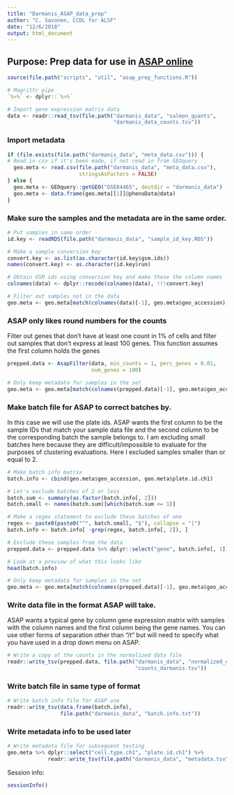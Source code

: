 ```yaml
---
title: "Darmanis_ASAP_data_prep"
author: "C. Savonen, CCDL for ALSF"
date: "12/6/2018"
output: html_document
---
```


## Purpose: Prep data for use in [ASAP online](https://asap.epfl.ch/)
```r
source(file.path("scripts", "util", "asap_prep_functions.R"))

# Magrittr pipe
`%>%` <- dplyr::`%>%`
```

```r
# Import gene expression matrix data
data <- readr::read_tsv(file.path("darmanis_data", "salmon_quants",
                                  "darmanis_data_counts.tsv"))
```

### Import metadata
```r
if (file.exists(file.path("darmanis_data", "meta_data.csv"))) {
# Read in csv if it's been made, if not read in from GEOquery
  geo.meta <- read.csv(file.path("darmanis_data", "meta_data.csv"), 
                       stringsAsFactors = FALSE)
} else {
  geo.meta <- GEOquery::getGEO("GSE84465", destdir = "darmanis_data")
  geo.meta <- data.frame(geo.meta[[1]]@phenoData@data)
}
```

### Make sure the samples and the metadata are in the same order.
```r
# Put samples in same order 
id.key <- readRDS(file.path("darmanis_data", "sample_id_key.RDS"))

# Make a sample conversion key
convert.key <- as.list(as.character(id.key$gsm.ids))
names(convert.key) <- as.character(id.key$run)

# Obtain GSM ids using conversion key and make these the column names 
colnames(data) <- dplyr::recode(colnames(data), !!!convert.key)

# Filter out samples not in the data
geo.meta <- geo.meta[match(colnames(data)[-1], geo.meta$geo_accession), ]
```

### ASAP only likes round numbers for the counts
Filter out genes that don't have at least one count in 1% of cells and filter out
samples that don't express at least 100 genes. This function assumes the first column
holds the genes
```r
prepped.data <- AsapFilter(data, min_counts = 1, perc_genes = 0.01,
                           num_genes = 100)
```

```r
# Only keep metadata for samples in the set
geo.meta <- geo.meta[match(colnames(prepped.data)[-1], geo.meta$geo_accession), ]
```
### Make batch file for ASAP to correct batches by.
In this case we will use the plate ids. 
ASAP wants the first column to be the sample IDs that match your sample data file
and the second column to be the corresponding batch the sample belongs to. 
I am excluding small batches here because they are difficult/impossible to evaluate 
for the purposes of clustering evaluations.
Here I excluded samples smaller than or equal to 2.
```r
# Make batch info matrix
batch.info <- cbind(geo.meta$geo_accession, geo.meta$plate.id.ch1)

# Let's exclude batches of 2 or less
batch.sum <- summary(as.factor(batch.info[, 2]))
batch.small <- names(batch.sum)[which(batch.sum <= 1)]

# Make a regex statement to exclude these batches of one
regex <- paste0(paste0("^", batch.small, "$"), collapse = "|")
batch.info <- batch.info[ -grep(regex, batch.info[, 2]), ]

# Exclude these samples from the data
prepped.data <- prepped.data %>% dplyr::select("gene", batch.info[, 1])

# Look at a preview of what this looks like
head(batch.info)
```
```r
# Only keep metadata for samples in the set
geo.meta <- geo.meta[match(colnames(prepped.data)[-1], geo.meta$geo_accession), ]
```

### Write data file in the format ASAP will take.
ASAP wants a typical gene by column gene expression matrix with samples with 
the column names and the first column being the gene names.
You can use other forms of separation other than "/t" but will need to specify
what you have used in a drop down menu on ASAP. 
```r
# Write a copy of the counts in the normalized data file
readr::write_tsv(prepped.data, file.path("darmanis_data", "normalized_darmanis",
                                         "counts_darmanis.tsv"))
```

### Write batch file in same type of format
```r
# Write batch info file for ASAP use
readr::write_tsv(data.frame(batch.info), 
                 file.path("darmanis_data", "batch.info.txt"))
```

### Write metadata info to be used later
```r
# Write metadata file for subsequent testing
geo.meta %>% dplyr::select("cell.type.ch1", "plate.id.ch1") %>%
             readr::write_tsv(file.path("darmanis_data", "metadata.tsv"))
```

Session info:
```r
sessionInfo()
```